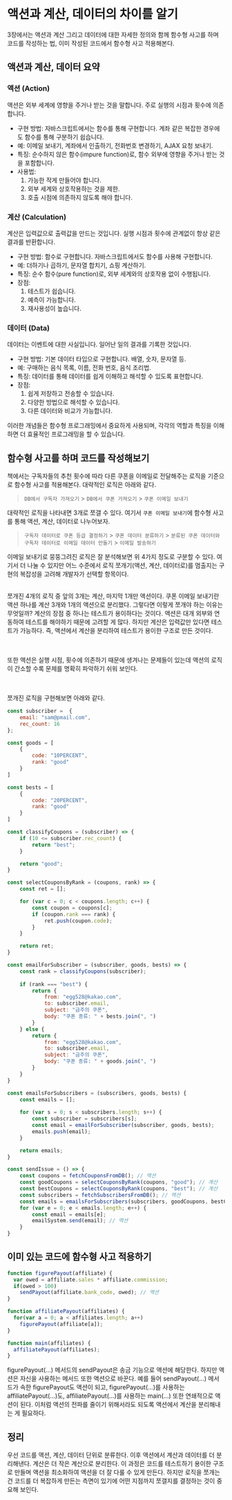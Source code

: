 # 액션과 계산, 데이터의 차이를 알기
3장에서는 액션과 계산 그리고 데이터에 대한 자세한 정의와 함께 함수형 사고를 하며 코드를 작성하는 법, 이미 작성된 코드에서 함수형 사고 적용해본다.

## 액션과 계산, 데이터 요약
### 액션 (Action)
액션은 외부 세계에 영향을 주거나 받는 것을 말합니다. 주로 실행의 시점과 횟수에 의존합니다.

- 구현 방법: 자바스크립트에서는 함수를 통해 구현합니다. 계좌 같은 복잡한 경우에도 함수를 통해 구분하기 쉽습니다.
- 예: 이메일 보내기, 계좌에서 인출하기, 전화번호 변경하기, AJAX 요청 보내기.
- 특징: 순수하지 않은 함수(impure function)로, 함수 외부에 영향을 주거나 받는 것을 포함합니다.
- 사용법:
    1. 가능한 작게 만들어야 합니다.
    2. 외부 세계와 상호작용하는 것을 제한.
    3. 호출 시점에 의존하지 않도록 해야 합니다.

### 계산 (Calculation)
계산은 입력값으로 출력값을 만드는 것입니다. 실행 시점과 횟수에 관계없이 항상 같은 결과를 반환합니다.

- 구현 방법: 함수로 구현합니다. 자바스크립트에서도 함수를 사용해 구현합니다.
- 예: 더하기나 곱하기, 문자열 합치기, 쇼핑 계산하기.
- 특징: 순수 함수(pure function)로, 외부 세계와의 상호작용 없이 수행됩니다.
- 장점:
    1. 테스트가 쉽습니다.
    2. 예측이 가능합니다.
    3. 재사용성이 높습니다.

### 데이터 (Data)
데이터는 이벤트에 대한 사실입니다. 일어난 일의 결과를 기록한 것입니다.

- 구현 방법: 기본 데이터 타입으로 구현합니다. 배열, 숫자, 문자열 등.
- 예: 구매하는 음식 목록, 이름, 전화 번호, 음식 조리법.
- 특징: 데이터를 통해 데이터를 쉽게 이해하고 해석할 수 있도록 표현합니다.
- 장점:
    1. 쉽게 저장하고 전송할 수 있습니다.
    2. 다양한 방법으로 해석할 수 있습니다.
    3. 다른 데이터와 비교가 가능합니다.

이러한 개념들은 함수형 프로그래밍에서 중요하게 사용되며, 각각의 역할과 특징을 이해하면 더 효율적인 프로그래밍을 할 수 있습니다.


## 함수형 사고를 하며 코드를 작성해보기
책에서는 구독자들의 추천 횟수에 따라 다른 쿠폰을 이메일로 전달해주는 로직을 기준으로 함수형 사고를 적용해본다. 대략적인 로직은 아래와 같다.
> `DB에서 구독자 가져오기` > `DB에서 쿠폰 가져오기` > `쿠폰 이메일 보내기`

대략적인 로직을 나타내면 3개로 쪼갤 수 있다. 여기서 `쿠폰 이메일 보내기`에 함수형 사고를 통해 액션, 계산, 데이터로 나누어보자.

> `구독자 데이터로 쿠폰 등급 결정하기` > `쿠폰 데이터 분류하기` > `분류된 쿠폰 데이터와 구독자 데이터로 이메일 데이터 만들기` > `이메일 발송하기`

이메일 보내기로 뭉뚱그려진 로직은 잘 분석해보면 위 4가지 정도로 구분할 수 있다. 
여기서 더 나눌 수 있지만 어느 수준에서 로직 쪼개기(액션, 계산, 데이터로)를 멈출지는 구현의 복잡성을 고려해 개발자가 선택할 항목이다.
<br></br>

쪼개진 4개의 로직 중 앞의 3개는 계산, 마지막 1개만 액션이다. 쿠폰 이메일 보내기란 액션 하나를 계산 3개와 1개의 액션으로 분리했다. 
그렇다면 이렇게 쪼개야 하는 이유는 무엇일까? 계산의 장점 중 하나는 테스트가 용이하다는 것이다. 액션은 대개 외부와 연동하여 테스트를 해야하기 때문에 고려할 게 많다. 
하지만 계산은 입력값만 있다면 테스트가 가능하다. 즉, 액션에서 계산을 분리하여 테스트가 용이한 구조로 만든 것이다.

<br></br>
또한 액션은 실행 시점, 횟수에 의존하기 때문에 생겨나는 문제들이 있는데 액션의 로직이 간소할 수록 문제를 명확히 파악하기 쉬워 보인다.

<br></br>
쪼개진 로직을 구현해보면 아래와 같다.
```javascript
const subscriber =  {
    email: "sam@pmail.com",
    rec_count: 16
};

const goods = [
    {
        code: "10PERCENT",
        rank: "good"
    }
]

const bests = [
    {
        code: "20PERCENT",
        rank: "good"
    }
]

const classifyCoupons = (subscriber) => {
    if (10 <= subscriber.rec_count) {
        return "best";
    }

    return "good";
}

const selectCouponsByRank = (coupons, rank) => {
    const ret = [];

    for (var c = 0; c < coupons.length; c++) {
        const coupon = coupons[c];
        if (coupon.rank === rank) {
            ret.push(coupon.code);
        }
    }

    return ret;
}

const emailForSubscriber = (subscriber, goods, bests) => {
    const rank = classifyCoupons(subscriber);
    
    if (rank === "best") {
        return {
            from: "egg528@kakao.com",
            to: subscriber.email,
            subject: "금주의 쿠폰",
            body: "쿠폰 종류: " + bests.join(", ")
        }
    } else {
        return {
            from: "egg528@kakao.com",
            to: subscriber.email,
            subject: "금주의 쿠폰",
            body: "쿠폰 종류: " + goods.join(", ")
        }
    }
}

const emailsForSubscribers = (subscribers, goods, bests) {
    const emails = [];
    
    for (var s = 0; s < subscribers.length; s++) {
        const subscriber = subscribers[s];
        const email = emailForSubscriber(subscriber, goods, bests);
        emails.push(email);
    }

    return emails;
}

const sendIssue = () => {
    const coupons = fetchCouponsFromDB(); // 액션
    const goodCoupons = selectCouponsByRank(coupons, "good"); // 계산
    const bestCoupons = selectCouponsByRank(coupons, "best"); // 계산
    const subscribers = fetchSubscribersFromDB(); // 액션
    const emails = emailsForSubscribers(subscribers, goodCoupons, bestCoupons); // 계산
    for (var e = 0; e < emails.length; e++) {
        const email = emails[e];
        emailSystem.send(email); // 액션
    } 
}
```

## 이미 있는 코드에 함수형 사고 적용하기
```javascript
function figurePayout(affiliate) {
  var owed = affiliate.sales * affiliate.commission;
  if(owed > 100)
    sendPayout(affiliate.bank_code, owed); // 액션
}

function affiliatePayout(affiliates) {
  for(var a = 0; a < affiliates.length; a++)
    figurePayout(affiliate[a]);
}

function main(affiliates) {
  affiliatePayout(affiliates);
}
```
figurePayout(...) 메서드의 sendPayout은 송금 기능으로 액션에 해당한다. 하지만 액션은 자신을 사용하는 메서드 또한 액션으로 바꾼다. 
예를 들어 sendPayout(...) 메서드가 속한 figurePayout도 액션이 되고, figurePayout(...)를 사용하는 affiliatePayout(...)도, affiliatePayout(...)를 사용하는 main(...) 또한 연쇄적으로 액션이 된다.
이처럼 액션의 전파를 줄이기 위해서라도 되도록 액션에서 계산을 분리해내는 게 필요하다.

## 정리
우선 코드를 액션, 계산, 데이터 단위로 분류한다. 이후 액션에서 계산과 데이터를 더 분리해낸다. 계산은 더 작은 계산으로 분리한다. 이 과정은 코드를 테스트하기 용이한 구조로 만들며 액션을 최소화하여 액션을 더 잘 다룰 수 있게 만든다.
하지만 로직을 쪼개는 건 코드를 더 복잡하게 만든는 측면이 있기에 어떤 지점까지 쪼갤지를 결정하는 것이 중요해 보인다.
